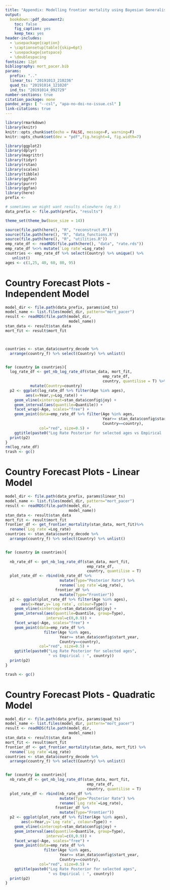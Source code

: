 ```yaml
---
title: "Appendix: Modelling frontier mortality using Bayesian Generalised Additive Models"
output: 
  bookdown::pdf_document2:
    toc: false
    fig_caption: yes
    keep_tex: yes
header-includes:
  - \usepackage{caption}
  - \captionsetup[table]{skip=6pt}
  - \usepackage{setspace}
  - \doublespacing
fontsize: 12pt
bibliography: mort_pacer.bib
params:
  prefix: ".."
  linear_ts: "20191013_210236"
  quad_ts: "20191014_121020"
  ind_ts: "20191014_092729"
number-sections: true
citation_package: none
pandoc_args: [ "--csl", "apa-no-doi-no-issue.csl" ]
link-citations: true
---
```


```r
library(rmarkdown)
library(knitr)
knitr::opts_chunk$set(echo = FALSE, message=F, warning=F)
knitr::opts_chunk$set(dev = "pdf",fig.height=4, fig.width=7)

library(ggplot2)
library(dplyr)
library(magrittr)
library(tidyr)
library(rstan)
library(scales)
library(tibble)
library(ggfan)
library(purrr)
library(ggfan)
library(here)
prefix <- 

# sometimes we might want results elsewhere (eg X:)
data_prefix <- file.path(prefix, "results")

theme_set(theme_bw(base_size = 14))

source(file.path(here(), "R", "reconstruct.R"))
source(file.path(here(), "R", "data_functions.R"))
source(file.path(here(), "R", "utilities.R"))
emp_rate_df <- readRDS(file.path(here(), "data", "rate.rds"))
emp_rate_df %<>% mutate(`Log rate`=Log_rate)
countries <- emp_rate_df %>% select(Country) %>% unique() %>%
   unlist()
ages <- c(1,25, 40, 60, 80, 95) 
```

# Country Forecast Plots - Independent Model
```r

model_dir <- file.path(data_prefix, params$ind_ts)
model_name <- list.files(model_dir, pattern="mort_pacer")
result <- readRDS(file.path(model_dir,
                            model_name))
stan_data <- result$stan_data
mort_fit <- result$mort_fit



countries <- stan_data$country_decode %>% 
  arrange(country_f) %>% select(Country) %>% unlist()


for (country in countries){
  log_rate_df <- get_nb_log_rate_df(stan_data, mort_fit,
                                           emp_rate_df, 
                                           country, quantilise = T) %>%
           mutate(Country=country)
  p2 <- ggplot(log_rate_df %>% filter(Age %in% ages),
         aes(x=Year,y=Log_rate)) + 
    geom_vline(xintercept=stan_data$config$joy) + 
    geom_interval(aes(quantile=Quantile)) +
    facet_wrap(~Age, scales="free") + 
    geom_point(data=emp_rate_df %>% filter(Age %in% ages,
                                           Year>= stan_data$config$start_year,
                                           Country==country),
               col="red", size=0.5) + 
    ggtitle(paste0("Log Rate Posterior for selected ages vs Empirical : ", country))
  print(p2)
}
rm(log_rate_df)
trash <- gc()

```


# Country Forecast Plots - Linear Model
```r

model_dir <- file.path(data_prefix, params$linear_ts)
model_name <- list.files(model_dir, pattern="mort_pacer")
result <- readRDS(file.path(model_dir,
                            model_name))
stan_data <- result$stan_data
mort_fit <- result$mort_fit
frontier_df <- get_frontier_mortality(stan_data, mort_fit)%>% 
  rename(`Log rate`=Log_rate)
countries <- stan_data$country_decode %>% 
  arrange(country_f) %>% select(Country) %>% unlist()


for (country in countries){
  
  nb_rate_df <- get_nb_log_rate_df(stan_data, mort_fit,
                                    emp_rate_df, 
                                    country, quantilise = T)
  plot_rate_df <- rbind(nb_rate_df %>%
                        mutate(Type="Posterior Rate") %>%
                        rename(`Log rate`=Log_rate),
                      frontier_df %>%
                        mutate(Type="Frontier"))
  p2 <- ggplot(plot_rate_df %>% filter(Age %in% ages),
       aes(x=Year,y=`Log rate`, colour=Type)) + 
    geom_vline(xintercept=stan_data$config$joy) + 
    geom_interval(aes(quantile=Quantile, group=Type),
                  interval=c(0,0.9)) +
    facet_wrap(~Age, scales="free") + 
    geom_point(data=emp_rate_df %>% 
                 filter(Age %in% ages,
                        Year>= stan_data$config$start_year,
                        Country==country),
               col="red", size=0.5) + 
    ggtitle(paste0("Log Rate Posterior for selected ages",
                   " vs Empirical : ", country))
  print(p2)
}

trash <- gc()
```

# Country Forecast Plots - Quadratic Model



```r
model_dir <- file.path(data_prefix, params$quad_ts)
model_name <- list.files(model_dir, pattern="mort_pacer")
result <- readRDS(file.path(model_dir,
                            model_name))
stan_data <- result$stan_data
mort_fit <- result$mort_fit
frontier_df <- get_frontier_mortality(stan_data, mort_fit) %>% 
  rename(`Log rate`=Log_rate)
countries <- stan_data$country_decode %>% 
  arrange(country_f) %>% select(Country) %>% unlist()


for (country in countries){
  nb_rate_df <- get_nb_log_rate_df(stan_data, mort_fit,
                                    emp_rate_df, 
                                    country, quantilise = T)
  plot_rate_df <- rbind(nb_rate_df %>%
                        mutate(Type="Posterior Rate") %>%
                        rename(`Log rate`=Log_rate),
                      frontier_df %>%
                        mutate(Type="Frontier"))
  p2 <- ggplot(plot_rate_df %>% filter(Age %in% ages),
       aes(x=Year,y=`Log rate`, colour=Type)) + 
    geom_vline(xintercept=stan_data$config$joy) + 
    geom_interval(aes(quantile=Quantile, group=Type),
                  interval=c(0,0.9)) +
    facet_wrap(~Age, scales="free") + 
    geom_point(data=emp_rate_df %>% 
                 filter(Age %in% ages,
                        Year>= stan_data$config$start_year,
                        Country==country),
               col="red", size=0.5) + 
    ggtitle(paste0("Log Rate Posterior for selected ages",
                   " vs Empirical : ", country))
  print(p2)
}

```